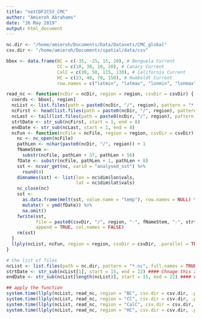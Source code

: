 ```yaml
---
title: "netCDF2CSV_CMC"
author: "Amieroh Abrahams"
date: "26 May 2019"
output: html_document
---
```


```r
nc.dir <- "/home/amieroh/Documents/Data/Datasets/CMC_global"
csv.dir <- "/home/amieroh/Documents/spatial/data/csv"

bbox <- data.frame(BC = c(-35, -25, 15, 20), # Benguela Current
                   CC = c(10, 30, 10, 20), # Canary Current
                   CalC = c(30, 50, 115, 130), # California Current
                   HC = c(23, 48, 70, 150), # Humboldt Current
                   row.names = c("latmin", "latmax", "lonmin", "lonmax"))

read_nc <- function(ncDir = ncDir, region = region, csvDir = csvDir) {
  coords <- bbox[, region]
  ncList <- list.files(path = paste0(ncDir, "/", region), pattern = "*.nc", full.names = TRUE, include.dirs = TRUE)
  ncFirst <- head(list.files(path = paste0(ncDir, "/", region), pattern = "*.nc", full.names = FALSE), 1)
  ncLast <- tail(list.files(path = paste0(ncDir, "/", region), pattern = "*.nc", full.names = FALSE), 1)
  strtDate <- str_sub(ncFirst, start = 1, end = 8)
  endDate <- str_sub(ncLast, start = 1, end = 8)
  ncFun <- function(ncFile = ncFile, region = region, csvDir = csvDir) {
    nc <- nc_open(ncFile)
    pathLen <- nchar(paste0(ncDir, "/", region)) + 1
    fNameStem <-
      substr(ncFile, pathLen + 37, pathLen + 56)
    fDate <- substr(ncFile, pathLen + 1, pathLen + 8)
    sst <- ncvar_get(nc, varid = "analysed_sst") %>%
      round(4)
    dimnames(sst) <- list(lon = nc$dim$lon$vals,
                          lat = nc$dim$lat$vals)
    nc_close(nc)
    sst <-
      as.data.frame(melt(sst, value.name = "temp"), row.names = NULL) %>%
      mutate(t = ymd(fDate)) %>%
      na.omit()
    fwrite(sst,
           file = paste0(csvDir, "/", region, "-", fNameStem, "-", strtDate, "-", endDate, ".csv"),
           append = TRUE, col.names = FALSE)
    rm(sst)
  }
  llply(ncList, ncFun, region = region, csvDir = csvDir, .parallel = TRUE)
}

# the list of files
ncList <- list.files(path = nc.dir, pattern = "*.nc", full.names = TRUE, include.dirs = TRUE)
strtDate <- str_sub(ncList[1], start = 15, end = 22) #### Chnage this accordigly 
endDate <- str_sub(ncList[length(ncList)], start = 15, end = 22) #### Chnage this accordigly 

## apply the function
system.time(llply(ncList, read_nc, region = "BC", csv.dir = csv.dir, .parallel = TRUE))
system.time(llply(ncList, read_nc, region = "CC", csv.dir = csv.dir, .parallel = TRUE))
system.time(llply(ncList, read_nc, region = "CalC", csv.dir = csv.dir, .parallel = TRUE))
system.time(llply(ncList, read_nc, region = "HC", csv.dir = csv.dir, .parallel = TRUE))
```

